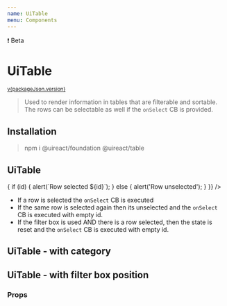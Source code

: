 ```yaml
---
name: UiTable
menu: Components
---
```





<UiBadge category="warning">❗️ Beta</UiBadge>

# UiTable

<sup>
  <a href="https://github.com/inavac182/ui-react/blob/main/packages/COMPONENT-NAME/" target="_blank">
    v{packageJson.version}
  </a>
</sup>

> Used to render information in tables that are filterable and sortable. The rows can be selectable as well if the `onSelect` CB is provided.

## Installation

> npm i @uireact/foundation @uireact/table

## UiTable

<Playground>
  <UiTable
    data={{
      headings: ['Summary', 'Price'],
      items: [
        { id: '1', cols: ['item 1', '$10'] },
        { id: '2', cols: ['item 2', '$20'] },
        { id: '3', cols: ['item 3', '$30'] },
      ],
    }}
    onSelect={(id) => {
      if (id) {
        alert(`Row selected ${id}`);
      } else {
        alert('Row unselected');
      }
    }}
  />
</Playground>

- If a row is selected the `onSelect` CB is executed
- If the same row is selected again then its unselected and the `onSelect` CB is executed with empty id.
- If the filter box is used AND there is a row selected, then the state is reset and the `onSelect` CB is executed with empty id.

## UiTable - with category

<Playground>
  <UiTable
    data={{
      headings: ['Summary', 'Price'],
      items: [{ id: '1', cols: ['item 1', '$10'] }],
    }}
    category="tertiary"
  />
</Playground>

## UiTable - with filter box position

<Playground>
  <UiTable
    data={{
      headings: ['Summary', 'Price'],
      items: [{ id: '1', cols: ['item 1', '$10'] }],
    }}
    category="tertiary"
    filterBoxPosition="right"
  />
</Playground>

### Props

<Props of={UiTable} />
